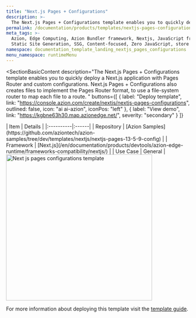 ```yaml
---
title: "Next.js Pages + Configurations"
description: >-
  The Next.js Pages + Configurations template enables you to quickly deploy a Next.js application with Pages Router and custom configurations. Next.js Pages + Configurations also creates files to implement the Pages Router format, to use a file-system router to map each file to a route. 
permalink: /documentation/products/templates/nextjs-pages-configurations/
meta_tags: >-
  Azion, Edge Computing, Azion Bundler framework, Nextjs, JavaScript frameworks,
  Static Site Generation, SSG, Content-focused, Zero JavaScript, store
namespace: documentation_template_landing_nextjs_pages_configurations
menu_namespace: runtimeMenu
---
```



<SectionBasicContent
  description="The Next.js Pages + Configurations template enables you to quickly deploy a Next.js application with Pages Router and custom configurations. Next.js Pages + Configurations also creates files to implement the Pages Router format, to use a file-system router to map each file to a route. "
  buttons={[
    { label: "Deploy template", link: "https://console.azion.com/create/nextjs/nextjs-pages-configurations", outlined: false, icon: "ai ai-azion", iconPos: "left" },
    { label: "View demo", link: "https://kgbne63h30.map.azionedge.net/", severity: "secondary" }
  ]}
>
  <Fragment slot="content">
    <div style="flex: 1; min-width: 300px;">
      | Item | Details |
      |:----------|:------|
      | Repository | [Azion Samples](https://github.com/aziontech/azion-samples/tree/dev/templates/nextjs/nextjs-pages-13-5-9-config) |
      | Framework | [Next.js](/en/documentation/products/devtools/azion-edge-runtime/frameworks-compatibility/nextjs/) |
      | Use Case | General |
    </div>
    <div style="display: flex; justify-content: center; align-items: center; flex: 1;">
      <img src="/assets/docs/images/uploads/template-showcase/nextjs/nextjs-pages-configurations.png" width="400" alt="Next js pages configurations template" style="min-width: 100%; max-width: 100%; height: auto;" />
    </div>
  </Fragment>
</SectionBasicContent>

For more information about deploying this template visit the [template guide](/en/documentation/products/guides/nextjs-pages-configurations/).